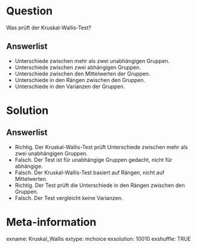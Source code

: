 Question
========
Was prüft der Kruskal-Wallis-Test?

Answerlist
----------
* Unterschiede zwischen mehr als zwei unabhängigen Gruppen.
* Unterschiede zwischen zwei abhängigen Gruppen.
* Unterschiede zwischen den Mittelwerten der Gruppen.
* Unterschiede in den Rängen zwischen den Gruppen.
* Unterschiede in den Varianzen der Gruppen.

Solution
========
Answerlist
----------
* Richtig. Der Kruskal-Wallis-Test prüft Unterschiede zwischen mehr als zwei unabhängigen Gruppen.
* Falsch. Der Test ist für unabhängige Gruppen gedacht, nicht für abhängige.
* Falsch. Der Kruskal-Wallis-Test basiert auf Rängen, nicht auf Mittelwerten.
* Richtig. Der Test prüft die Unterschiede in den Rängen zwischen den Gruppen.
* Falsch. Der Test vergleicht keine Varianzen.

Meta-information
================
exname: Kruskal_Wallis
extype: mchoice 
exsolution: 10010
exshuffle: TRUE
